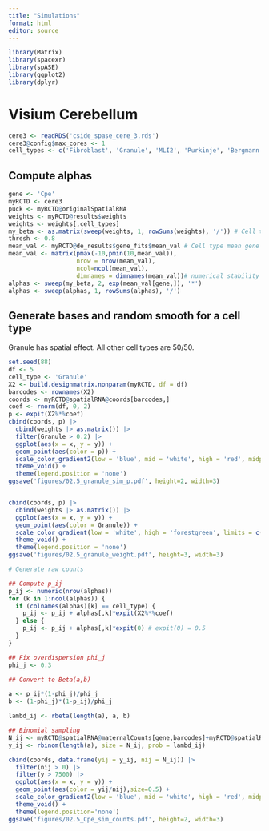 ```yaml
---
title: "Simulations"
format: html
editor: source
---
```


```r
library(Matrix)
library(spacexr)
library(spASE)
library(ggplot2)
library(dplyr)
```


# Visium Cerebellum

```r
cere3 <- readRDS('cside_spase_cere_3.rds')
cere3@config$max_cores <- 1
cell_types <- c('Fibroblast', 'Granule', 'MLI2', 'Purkinje', 'Bergmann', 'Oligodendrocytes')
```

## Compute alphas

```r
gene <- 'Cpe'
myRCTD <- cere3
puck <- myRCTD@originalSpatialRNA
weights <- myRCTD@results$weights
weights <- weights[,cell_types]
my_beta <- as.matrix(sweep(weights, 1, rowSums(weights), '/')) # Cell type weights from full mode RCTD
thresh <- 0.8
mean_val <- myRCTD@de_results$gene_fits$mean_val # Cell type mean gene expression from CSIDE
mean_val <- matrix(pmax(-10,pmin(10,mean_val)),
                   nrow = nrow(mean_val),
                   ncol=ncol(mean_val),
                   dimnames = dimnames(mean_val))# numerical stability
alphas <- sweep(my_beta, 2, exp(mean_val[gene,]), '*')
alphas <- sweep(alphas, 1, rowSums(alphas), '/')
```


## Generate bases and random smooth for a cell type

Granule has spatial effect. All other cell types are 50/50.

```r
set.seed(88)
df <- 5
cell_type <- 'Granule'
X2 <- build.designmatrix.nonparam(myRCTD, df = df)
barcodes <- rownames(X2)
coords <- myRCTD@spatialRNA@coords[barcodes,]
coef <- rnorm(df, 0, 2)
p <- expit(X2%*%coef)
cbind(coords, p) |>
  cbind(weights |> as.matrix()) |>
  filter(Granule > 0.2) |>
  ggplot(aes(x = x, y = y)) +
  geom_point(aes(color = p)) +
  scale_color_gradient2(low = 'blue', mid = 'white', high = 'red', midpoint = 0.5, limits = c(0,1)) +
  theme_void() +
  theme(legend.position = 'none')
ggsave('figures/02.5_granule_sim_p.pdf', height=2, width=3)


cbind(coords, p) |>
  cbind(weights |> as.matrix()) |>
  ggplot(aes(x = x, y = y)) +
  geom_point(aes(color = Granule)) +
  scale_color_gradient(low = 'white', high = 'forestgreen', limits = c(0,1)) +
  theme_void() +
  theme(legend.position = 'none')
ggsave('figures/02.5_granule_weight.pdf', height=3, width=3)

# Generate raw counts

## Compute p_ij
p_ij <- numeric(nrow(alphas))
for (k in 1:ncol(alphas)) {
  if (colnames(alphas)[k] == cell_type) {
    p_ij <- p_ij + alphas[,k]*expit(X2%*%coef)
  } else {
    p_ij <- p_ij + alphas[,k]*expit(0) # expit(0) = 0.5
  }
}

## Fix overdispersion phi_j
phi_j <- 0.3

## Convert to Beta(a,b)

a <- p_ij*(1-phi_j)/phi_j
b <- (1-phi_j)*(1-p_ij)/phi_j

lambd_ij <- rbeta(length(a), a, b)

## Binomial sampling
N_ij <- myRCTD@spatialRNA@maternalCounts[gene,barcodes]+myRCTD@spatialRNA@paternalCounts[gene,barcodes]
y_ij <- rbinom(length(a), size = N_ij, prob = lambd_ij)

cbind(coords, data.frame(yij = y_ij, nij = N_ij)) |>
  filter(nij > 0) |>
  filter(y > 7500) |>
  ggplot(aes(x = x, y = y)) +
  geom_point(aes(color = yij/nij),size=0.5) +
  scale_color_gradient2(low = 'blue', mid = 'white', high = 'red', midpoint = 0.5, limits = c(0,1)) +
  theme_void() +
  theme(legend.position='none')
ggsave('figures/02.5_Cpe_sim_counts.pdf', height=2, width=3)
```

